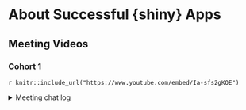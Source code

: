 # About Successful {shiny} Apps

## Meeting Videos

### Cohort 1

`r knitr::include_url("https://www.youtube.com/embed/Ia-sfs2gKOE")`

<details>
  <summary> Meeting chat log </summary>
  
```
00:10:22	Ryan Metcalf:	https://unleash-shiny.rinterface.com/index.html
```
</details>